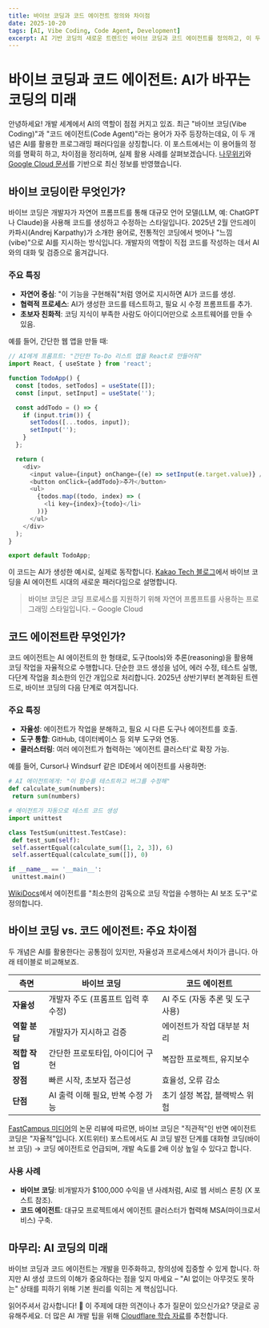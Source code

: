 ```yaml
---
title: 바이브 코딩과 코드 에이전트 정의와 차이점
date: 2025-10-20
tags: [AI, Vibe Coding, Code Agent, Development]
excerpt: AI 기반 코딩의 새로운 트렌드인 바이브 코딩과 코드 에이전트를 정의하고, 이 두 접근 방식의 주요 차이점을 탐구합니다. 개발자들이 AI를 활용해 더 효율적으로 코딩하는 미래를 살펴보세요.
---
```


# 바이브 코딩과 코드 에이전트: AI가 바꾸는 코딩의 미래

안녕하세요! 개발 세계에서 AI의 역할이 점점 커지고 있죠. 최근 "바이브 코딩(Vibe Coding)"과 "코드 에이전트(Code Agent)"라는 용어가 자주 등장하는데요, 이 두 개념은 AI를 활용한 프로그래밍 패러다임을 상징합니다. 이 포스트에서는 이 용어들의 정의를 명확히 하고, 차이점을 정리하며, 실제 활용 사례를 살펴보겠습니다. [나무위키](https://namu.wiki/w/%EB%B0%94%EC%9D%B4%EB%B8%8C%20%EC%BD%94%EB%94%A9)와 [Google Cloud 문서](https://cloud.google.com/discover/what-is-vibe-coding?hl=ko)를 기반으로 최신 정보를 반영했습니다.

## 바이브 코딩이란 무엇인가?

바이브 코딩은 개발자가 자연어 프롬프트를 통해 대규모 언어 모델(LLM, 예: ChatGPT나 Claude)을 사용해 코드를 생성하고 수정하는 스타일입니다. 2025년 2월 안드레이 카파시(Andrej Karpathy)가 소개한 용어로, 전통적인 코딩에서 벗어나 "느낌(vibe)"으로 AI를 지시하는 방식입니다. 개발자의 역할이 직접 코드를 작성하는 데서 AI와의 대화 및 검증으로 옮겨갑니다.

### 주요 특징

- **자연어 중심**: "이 기능을 구현해줘"처럼 영어로 지시하면 AI가 코드를 생성.
- **협력적 프로세스**: AI가 생성한 코드를 테스트하고, 필요 시 수정 프롬프트를 추가.
- **초보자 친화적**: 코딩 지식이 부족한 사람도 아이디어만으로 소프트웨어를 만들 수 있음.

예를 들어, 간단한 웹 앱을 만들 때:

```javascript
// AI에게 프롬프트: "간단한 To-Do 리스트 앱을 React로 만들어줘"
import React, { useState } from 'react';

function TodoApp() {
  const [todos, setTodos] = useState([]);
  const [input, setInput] = useState('');

  const addTodo = () => {
    if (input.trim()) {
      setTodos([...todos, input]);
      setInput('');
    }
  };

  return (
    <div>
      <input value={input} onChange={(e) => setInput(e.target.value)} />
      <button onClick={addTodo}>추가</button>
      <ul>
        {todos.map((todo, index) => (
          <li key={index}>{todo}</li>
        ))}
      </ul>
    </div>
  );
}

export default TodoApp;
```

이 코드는 AI가 생성한 예시로, 실제로 동작합니다. [Kakao Tech 블로그](https://tech.kakao.com/posts/696)에서 바이브 코딩을 AI 에이전트 시대의 새로운 패러다임으로 설명합니다.

> 바이브 코딩은 코딩 프로세스를 지원하기 위해 자연어 프롬프트를 사용하는 프로그래밍 스타일입니다. – Google Cloud

## 코드 에이전트란 무엇인가?

코드 에이전트는 AI 에이전트의 한 형태로, 도구(tools)와 추론(reasoning)을 활용해 코딩 작업을 자율적으로 수행합니다. 단순한 코드 생성을 넘어, 에러 수정, 테스트 실행, 다단계 작업을 최소한의 인간 개입으로 처리합니다. 2025년 상반기부터 본격화된 트렌드로, 바이브 코딩의 다음 단계로 여겨집니다.

### 주요 특징

- **자율성**: 에이전트가 작업을 분해하고, 필요 시 다른 도구나 에이전트를 호출.
- **도구 통합**: GitHub, 데이터베이스 등 외부 도구와 연동.
- **클러스터링**: 여러 에이전트가 협력하는 '에이전트 클러스터'로 확장 가능.

예를 들어, Cursor나 Windsurf 같은 IDE에서 에이전트를 사용하면:

```python
# AI 에이전트에게: "이 함수를 테스트하고 버그를 수정해"
def calculate_sum(numbers):
 return sum(numbers)

# 에이전트가 자동으로 테스트 코드 생성
import unittest

class TestSum(unittest.TestCase):
 def test_sum(self):
 self.assertEqual(calculate_sum([1, 2, 3]), 6)
 self.assertEqual(calculate_sum([]), 0)

if __name__ == '__main__':
 unittest.main()
```

[WikiDocs](https://wikidocs.net/278881)에서 에이전트를 "최소한의 감독으로 코딩 작업을 수행하는 AI 보조 도구"로 정의합니다.

## 바이브 코딩 vs. 코드 에이전트: 주요 차이점

두 개념은 AI를 활용한다는 공통점이 있지만, 자율성과 프로세스에서 차이가 큽니다. 아래 테이블로 비교해보죠.

| 측면          | 바이브 코딩                         | 코드 에이전트                    |
| ------------- | ----------------------------------- | -------------------------------- |
| **자율성**    | 개발자 주도 (프롬프트 입력 후 수정) | AI 주도 (자동 추론 및 도구 사용) |
| **역할 분담** | 개발자가 지시하고 검증              | 에이전트가 작업 대부분 처리      |
| **적합 작업** | 간단한 프로토타입, 아이디어 구현    | 복잡한 프로젝트, 유지보수        |
| **장점**      | 빠른 시작, 초보자 접근성            | 효율성, 오류 감소                |
| **단점**      | AI 출력 이해 필요, 반복 수정 가능   | 초기 설정 복잡, 블랙박스 위험    |

[FastCampus 미디어](https://media.fastcampus.co.kr/insight/ai_tech/ai-coding-paradigms/)의 논문 리뷰에 따르면, 바이브 코딩은 "직관적"인 반면 에이전트 코딩은 "자율적"입니다. X(트위터) 포스트에서도 AI 코딩 발전 단계를 대화형 코딩(바이브 코딩) → 코딩 에이전트로 언급되며, 개발 속도를 2배 이상 높일 수 있다고 합니다.

### 사용 사례

- **바이브 코딩**: 비개발자가 $100,000 수익을 낸 사례처럼, AI로 웹 서비스 론칭 (X 포스트 참조).
- **코드 에이전트**: 대규모 프로젝트에서 에이전트 클러스터가 협력해 MSA(마이크로서비스) 구축.

## 마무리: AI 코딩의 미래

바이브 코딩과 코드 에이전트는 개발을 민주화하고, 창의성에 집중할 수 있게 합니다. 하지만 AI 생성 코드의 이해가 중요하다는 점을 잊지 마세요 – "AI 없이는 아무것도 못하는" 상태를 피하기 위해 기본 원리를 익히는 게 핵심입니다.

읽어주셔서 감사합니다! 🙏 이 주제에 대한 의견이나 추가 질문이 있으신가요? 댓글로 공유해주세요. 더 많은 AI 개발 팁을 위해 [Cloudflare 학습 자료](https://www.cloudflare.com/ko-kr/learning/ai/ai-vibe-coding/)를 추천합니다.
